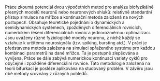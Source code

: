 Práce zkoumá potenciál dvou výpočetních metod pro analýzu biofyzikálně přesných modelů neuronů nebo neuronových shluků: relativně standardní přístup simulace na mřížce a kontinuační metoda založená na nových postupech. Obsahuje teoretické pojednání o dynamických a semidynamických systémech, zpožděných diferenciálních rovnicích, numerickém řešení diferenciálních rovnic a jednorozměrnou optimalizaci. Jsou uváženy různé fyziologické modely neuronu, z nichž každý se vztahuje k určitému neurosignálu (tzv. spiking, bursting atd.). V práci je představena metoda založená na simulaci spřaženého systému pro každou kombinaci parametrů na dané mřížce. Ta je postupně zlepšována a vyvíjena. Práce se dále zabývá numerickou kontinuací variety cyklů pro obyčejné i zpožděné diferenciální rovnice. Tato metodologie založená na teorii bifurkací je posléze aplikována na studovaný problém. V závěru jsou obě metody srovnány z různých pohledů.